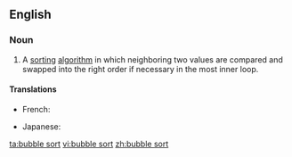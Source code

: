 ==English==

===Noun===
{{wikipedia}}
{{en-noun}}

# {{lb|en|computing}} A [[sort]]ing [[algorithm]] in which neighboring two values are compared and swapped into the right order if necessary in the most inner loop.

====Translations====
{{trans-top|sorting algorithm}}
* French: {{t|fr|tri à bulles|m}}
{{trans-mid}}
* Japanese: {{t|ja|バブルソート|tr=baburu sōto}}
{{trans-bottom}}

[[ta:bubble sort]]
[[vi:bubble sort]]
[[zh:bubble sort]]